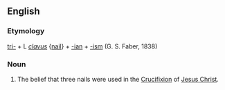 ==English==

===Etymology===
[[tri-]] + L ''[[clavus]]'' {[[nail]]} + [[-ian]] + [[-ism]] (G. S. Faber, 1838)

===Noun===
#The belief that three nails were used in the [[Crucifixion]] of [[Jesus Christ]].